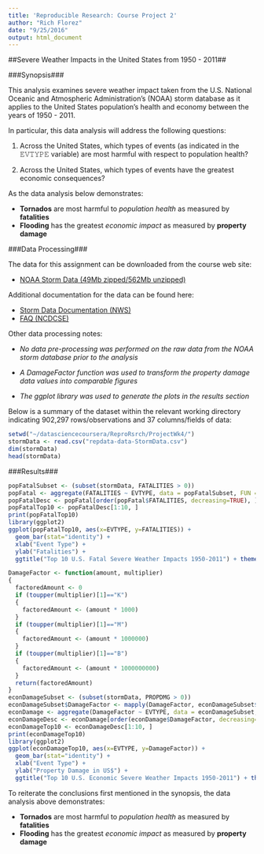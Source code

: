 ```yaml
---
title: 'Reproducible Research: Course Project 2'
author: "Rich Florez"
date: "9/25/2016"
output: html_document
---
```


##Severe Weather Impacts in the United States from 1950 - 2011##

###Synopsis###

This analysis examines severe weather impact taken from the U.S. National Oceanic and Atmospheric Administration's (NOAA) storm database as it applies to the United States population's health and economy between the years of 1950 - 2011.

In particular, this data analysis will address the following questions:

1. Across the United States, which types of events (as indicated in the 𝙴𝚅𝚃𝚈𝙿𝙴 variable) are most harmful with respect to population health?

2. Across the United States, which types of events have the greatest economic consequences?

As the data analysis below demonstrates:

- **Tornados** are most harmful to *population health* as measured by **fatalities**
- **Flooding** has the greatest *economic impact* as measured by **property damage**

###Data Processing###

The data for this assignment can be downloaded from the course web site:

- [NOAA Storm Data (49Mb zipped/562Mb unzipped)](https://d396qusza40orc.cloudfront.net/repdata%2Fdata%2FStormData.csv.bz2)

Additional documentation for the data can be found here:

- [Storm Data Documentation (NWS)](https://d396qusza40orc.cloudfront.net/repdata%2Fpeer2_doc%2Fpd01016005curr.pdf)
- [FAQ (NCDCSE)](https://d396qusza40orc.cloudfront.net/repdata%2Fpeer2_doc%2FNCDC%20Storm%20Events-FAQ%20Page.pdf)

Other data processing notes:

- *No data pre-processing was performed on the raw data from the NOAA storm database prior to the analysis*

- *A DamageFactor function was used to transform the property damage data values into comparable figures*

- *The ggplot library was used to generate the plots in the results section*

Below is a summary of the dataset within the relevant working directory indicating 902,297 rows/observations and 37 columns/fields of data:

```r
setwd("~/datasciencecoursera/ReproRsrch/ProjectWk4/")
stormData <- read.csv("repdata-data-StormData.csv")
dim(stormData)
head(stormData)
```

###Results###

```r
popFatalSubset <- (subset(stormData, FATALITIES > 0))
popFatal <- aggregate(FATALITIES ~ EVTYPE, data = popFatalSubset, FUN = "sum", na.rm = TRUE)
popFatalDesc <- popFatal[order(popFatal$FATALITIES, decreasing=TRUE), ]
popFatalTop10 <- popFatalDesc[1:10, ]
print(popFatalTop10)
library(ggplot2)
ggplot(popFatalTop10, aes(x=EVTYPE, y=FATALITIES)) +
  geom_bar(stat="identity") +
  xlab("Event Type") + 
  ylab("Fatalities") +
  ggtitle("Top 10 U.S. Fatal Severe Weather Impacts 1950-2011") + theme(axis.text.x = element_text(angle = 45, hjust = 1))
```

```r
DamageFactor <- function(amount, multiplier)
{
  factoredAmount <- 0
  if (toupper(multiplier)[1]=="K")
  {
    factoredAmount <- (amount * 1000)
  }
  if (toupper(multiplier)[1]=="M")
  {
    factoredAmount <- (amount * 1000000)
  }
  if (toupper(multiplier)[1]=="B")
  {
    factoredAmount <- (amount * 1000000000)
  }
  return(factoredAmount)
}
econDamageSubset <- (subset(stormData, PROPDMG > 0))
econDamageSubset$DamageFactor <- mapply(DamageFactor, econDamageSubset$PROPDMG, econDamageSubset$PROPDMGEXP)
econDamage <- aggregate(DamageFactor ~ EVTYPE, data = econDamageSubset, FUN = "sum", na.rm = TRUE)
econDamageDesc <- econDamage[order(econDamage$DamageFactor, decreasing=TRUE), ]
econDamageTop10 <- econDamageDesc[1:10, ]
print(econDamageTop10)
library(ggplot2)
ggplot(econDamageTop10, aes(x=EVTYPE, y=DamageFactor)) +
  geom_bar(stat="identity") +
  xlab("Event Type") + 
  ylab("Property Damage in US$") +
  ggtitle("Top 10 U.S. Economic Severe Weather Impacts 1950-2011") + theme(axis.text.x = element_text(angle = 45, hjust = 1))
```

To reiterate the conclusions first mentioned in the synopsis, the data analysis above demonstrates:

- **Tornados** are most harmful to *population health* as measured by **fatalities**
- **Flooding** has the greatest *economic impact* as measured by **property damage**